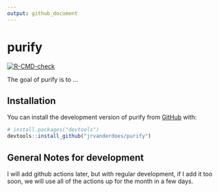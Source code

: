 ```yaml
---
output: github_document
---
```


<!-- README.md is generated from README.Rmd. Please edit that file -->

# purify

<!-- badges: start -->
[![R-CMD-check](https://github.com/jrvanderdoes/purify/actions/workflows/R-CMD-check.yaml/badge.svg)](https://github.com/jrvanderdoes/purify/actions/workflows/R-CMD-check.yaml)
<!-- badges: end -->

The goal of purify is to ...

## Installation

You can install the development version of purify from [GitHub](https://github.com/) with:

``` r
# install.packages("devtools")
devtools::install_github("jrvanderdoes/purify")
```

## General Notes for development

I will add github actions later, but with regular development, if I add it too soon, we will use all of the actions up for the month in a few days.


<!-- You'll still need to render `README.Rmd` regularly, to keep `README.md` up-to-date. `devtools::build_readme()` is handy for this. You could also use GitHub Actions to re-render `README.Rmd` every time you push. An example workflow can be found here: <https://github.com/r-lib/actions/tree/v1/examples>. -->

